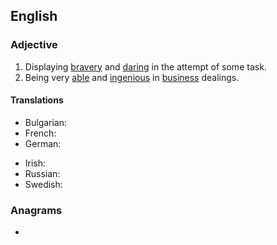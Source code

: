 ==English==

===Adjective===
{{en-adj}}

# Displaying [[brave]]ry and [[daring]] in the attempt of some task.
# Being very [[able]] and [[ingenious]] in [[business]] dealings.

====Translations====
{{trans-top|Being very [[able]] and [[ingenious]] in [[business]] dealings.}}
* Bulgarian: {{t+|bg|предприемчив|tr=predpriémčiv|sc=Cyrl}}
* French: {{t+|fr|entreprenant}}
* German: {{t|de|unternehmungslustig}}
{{trans-mid}}
* Irish: {{t|ga|borrúil}}
* Russian: {{t+|ru|предприи́мчивый}}
* Swedish: {{t+|sv|företagsam}}
{{trans-bottom}}

===Anagrams===
* {{anagrams|en|preinserting}}